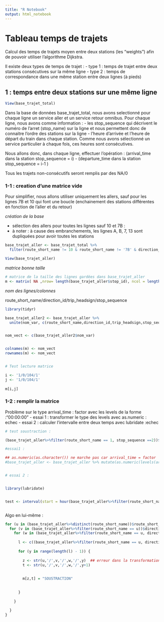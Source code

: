 ```yaml
---
title: "R Notebook"
output: html_notebook
---
```


# Tableau temps de trajets

Calcul des temps de trajets moyen entre deux stations (les "weights") afin de pouvoir utiliser l'algorithme Dijkstra.

Il existe deux types de temps de trajet :
- type 1 : temps de trajet entre deux stations consécutives sur la même ligne
- type 2 : temps de correspondance dans une même station entre deux lignes (à pieds)


## 1 : temps entre deux stations sur une même ligne


```r
View(base_trajet_total)
```

Dans la base de données base_trajet_total, nous avons selectionné pour chaque ligne un service aller et un service retour omnibus. Pour chaque ligne, nous avons comme information :
- les stop_sequence qui décrivent le numéro de l'arret (stop_name) sur la ligne et nous permettent donc de connaitre l'ordre des stations sur la ligne
- l'heure d'arrivée et l'heure de départ du train dans chaque station. Comme nous avons sélectionné un service particulier à chaque fois, ces heures sont consécutives.

Nous allons donc, dans chaque ligne, effectuer l'opération :
(arrival_time dans la station stop_sequence = i) - (departure_time dans la station stop_sequence = i-1 )

Tous les trajets non-consécutifs seront remplis par des NA/0


### 1-1 : creation d'une matrice vide

Pour simplifier, nous allons utiliser uniquement les allers, sauf pour les lignes 7B et 10 qui font une boucle (enchainement des stations différentes en fonction de l'aller et du retour)

_création de la base_

- sélection des allers pour toutes les lignes sauf 10 et 7B : 
- à noter : à cause des embranchements, les lignes A, B, 7, 13 sont dupliquées pour avoir toutes les stations

```r
base_trajet_aller <- base_trajet_total %>%
  filter(route_short_name != 10 & route_short_name != '7B' & direction_id == 0 | route_short_name == 10 | route_short_name == '7B')

View(base_trajet_aller)
```

_matrice bonne taille_

```r
# matrice de la taille des lignes gardées dans base_trajet_aller
m <- matrix( NA ,nrow= length(base_trajet_aller$stop_id), ncol = length(base_trajet_aller$stop_id))

```

_nom des lignes/colonnes_

route_short_name/direction_id/trip_headsign/stop_sequence



```r
library(tidyr)

base_trajet_aller2 <- base_trajet_aller %>%
  unite(nom_var, c(route_short_name,direction_id,trip_headsign,stop_sequence), sep = "/")


nom_vect <- c(base_trajet_aller2$nom_var)


colnames(m) <- nom_vect
rownames(m) <- nom_vect


# Test lecture matrice

i <- '1/0/104/1'
j <- '1/0/104/1'
  
m[i,j]

```


### 1-2 : remplir la matrice



Problème sur le type arrival_time : factor avec les levels de la forme :"00:00:00"
- essai 1 : transformer le type des levels avec as.numeric : echec
- essai 2 : calculer l'intervalle entre deux temps avec lubridate :echec

```r
# test soustraction :

(base_trajet_aller%>%filter(route_short_name == 1, stop_sequence ==2))$arrival_time[1] - (base_trajet_aller%>%filter(route_short_name == 1, stop_sequence ==1))$arrival_time[1]

#essai1 :

## as.numeric(as.character()) ne marche pas car arrival_time = factor
#base_trajet_aller <- base_trajet_aller %>% mutate(as.numeric(levels(arrival_time)[arrival_time]))


# essai 2 :


library(lubridate)


test <- interval(start = hour(base_trajet_aller%>%filter(route_short_name == 1, stop_sequence ==1))$arrival_time[1], stop = hour(base_trajet_aller%>%filter(route_short_name == 1, stop_sequence ==2))$arrival_time[1])



```


Algo en lui-même :

```r



for (u in (base_trajet_aller%>%distinct(route_short_name))$route_short_name) {
  for (v in (base_trajet_aller%>%filter(route_short_name == u))$direction_id) {
    for (w in (base_trajet_aller%>%filter(route_short_name == u, direction_id == v))$trip_headsign) {
      
      l <- c((base_trajet_aller%>%filter(route_short_name == u, direction_id == v, trip_headsign == w))$stop_sequence)
        
      for (y in range(length(l) - 1)) {
        
        z <- str(u,'/',v,'/',w,'/',y)  ## erreur dans la transformation en str
        t <- str(u,'/',v,'/',w,'/',y+1)
        
        
        m[z,t] = "SOUSTRACTION"
        
        
      }
      
    }
    
  }
}


```


